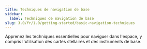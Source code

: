 ```yaml
---
title: Techniques de navigation de base
sidebar:
  label: Techniques de navigation de base
slug: 3.0/fr/1.0/getting-started/basic-navigation-techniques
---
```


Apprenez les techniques essentielles pour naviguer dans l'espace, y compris l'utilisation des cartes stellaires et des instruments de base.
